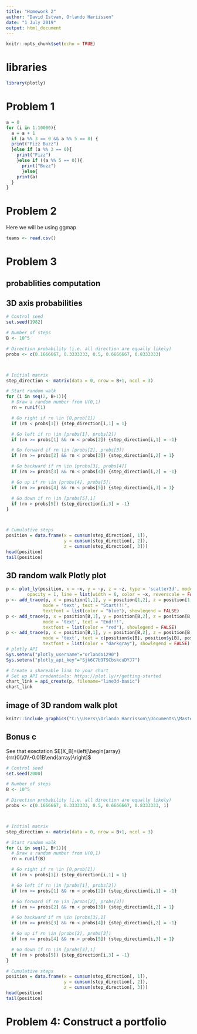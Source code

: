 ```yaml
---
title: "Homework 2"
author: "David Istvan, Orlando Hariisson"
date: "1 July 2019"
output: html_document
---
```


```r
knitr::opts_chunk$set(echo = TRUE)
```

# libraries
```r
library(plotly)
```

# Problem 1

```r
a = 0
for (i in 1:10000){
  a = a + 1
  if (a %% 3 == 0 && a %% 5 == 0) {
  print("Fizz Buzz")
  }else if (a %% 3 == 0){
    print("Fizz")
    }else if ((a %% 5 == 0)){
      print("Buzz")
      }else{
    print(a)
  }
}
```

# Problem 2
Here we will be using ggmap
```r
teams <- read.csv()
```



# Problem 3
## probablities computation


## 3D axis probabilities
```r
# Control seed
set.seed(1982)

# Number of steps
B <- 10^5

# Direction probability (i.e. all direction are equally likely)
probs <- c(0.1666667, 0.3333333, 0.5, 0.6666667, 0.8333333)



# Initial matrix
step_direction <- matrix(data = 0, nrow = B+1, ncol = 3)

# Start random walk
for (i in seq(2, B+1)){
  # Draw a random number from U(0,1)
  rn = runif(1)

  # Go right if rn \in [0,prob[1])
  if (rn < probs[1]) {step_direction[i,1] = 1}

  # Go left if rn \in [probs[1], probs[2])
  if (rn >= probs[1] && rn < probs[2]) {step_direction[i,1] = -1}

  # Go forward if rn \in [probs[2], probs[3])
  if (rn >= probs[2] && rn < probs[3]) {step_direction[i,2] = 1}

  # Go backward if rn \in [probs[3], probs[4]]
  if (rn >= probs[3] && rn < probs[4]) {step_direction[i,2] = -1}

  # Go up if rn \in [probs[4], probs[5])
  if (rn >= probs[4] && rn < probs[5]) {step_direction[i,3] = 1}

  # Go down if rn \in [probs[5],1]
  if (rn > probs[5]) {step_direction[i,3] = -1}
}




```

```r
# Cumulative steps
position = data.frame(x = cumsum(step_direction[, 1]),
                      y = cumsum(step_direction[, 2]),
                      z = cumsum(step_direction[, 3]))
head(position)
tail(position)
```


## 3D random walk Plotly plot
```r
p <- plot_ly(position, x = ~x, y = ~y, z = ~z, type = 'scatter3d', mode = 'lines',
        opacity = 1, line = list(width = 6, color = ~x, reverscale = FALSE))
p <- add_trace(p, x = position[1,1], y = position[1,2], z = position[1,3],
              mode = 'text', text = "Start!!!",
              textfont = list(color = "blue"), showlegend = FALSE)
p <- add_trace(p, x = position[B,1], y = position[B,2], z = position[B,3],
              mode = 'text', text = "End!!!",
              textfont = list(color = "red"), showlegend = FALSE)
p <- add_trace(p, x = position[B,1], y = position[B,2], z = position[B,3],
              mode = 'text', text = c(position$x[B], position$y[B], position$z[B]),
              textfont = list(color = "darkgray"), showlegend = FALSE)
# plotly API
Sys.setenv("plotly_username"="orlando1290")
Sys.setenv("plotly_api_key"="Sjk6C7b9TSCbskcuDYJ7")

# Create a shareable link to your chart
# Set up API credentials: https://plot.ly/r/getting-started
chart_link = api_create(p, filename="line3d-basic")
chart_link
```

## image of 3D random walk plot
```r
knitr::include_graphics("C:\\Users\\Orlando Harrisson\\Documents\\Master Business Analytics\\4th Semester\\Summer School\\day_2\\stat297hw2\\line3d-basic.jpeg")
```


## Bonus c
See that exectation $E[X_B]=\left[\begin{array}{rrr}0\\0\\-0.01B\end{array}\right]$
```r
# Control seed
set.seed(2000)

# Number of steps
B <- 10^5

# Direction probability (i.e. all direction are equally likely)
probs <- c(0.1666667, 0.3333333, 0.5, 0.6666667, 0.8333333, 1)



# Initial matrix
step_direction <- matrix(data = 0, nrow = B+1, ncol = 3)

# Start random walk
for (i in seq(2, B+1)){
  # Draw a random number from U(0,1)
  rn = runif(B)

  # Go right if rn \in [0,prob[1])
  if (rn < probs[1]) {step_direction[i,1] = 1}

  # Go left if rn \in [probs[1], probs[2])
  if (rn >= probs[1] && rn < probs[2]) {step_direction[i,1] = -1}

  # Go forward if rn \in [probs[2], probs[3])
  if (rn >= probs[2] && rn < probs[3]) {step_direction[i,2] = 1}

  # Go backward if rn \in [probs[3],1]
  if (rn >= probs[3] && rn < probs[4]) {step_direction[i,2] = -1}

  # Go up if rn \in [probs[2], probs[3])
  if (rn >= probs[4] && rn < probs[5]) {step_direction[i,3] = 1}

  # Go down if rn \in [probs[3],1]
  if (rn > probs[5]) {step_direction[i,3] = -1}
}

# Cumulative steps
position = data.frame(x = cumsum(step_direction[, 1]),
                      y = cumsum(step_direction[, 2]),
                      z = cumsum(step_direction[, 3]))
head(position)
tail(position)
```


# Problem 4: Construct a portfolio

```r

```
